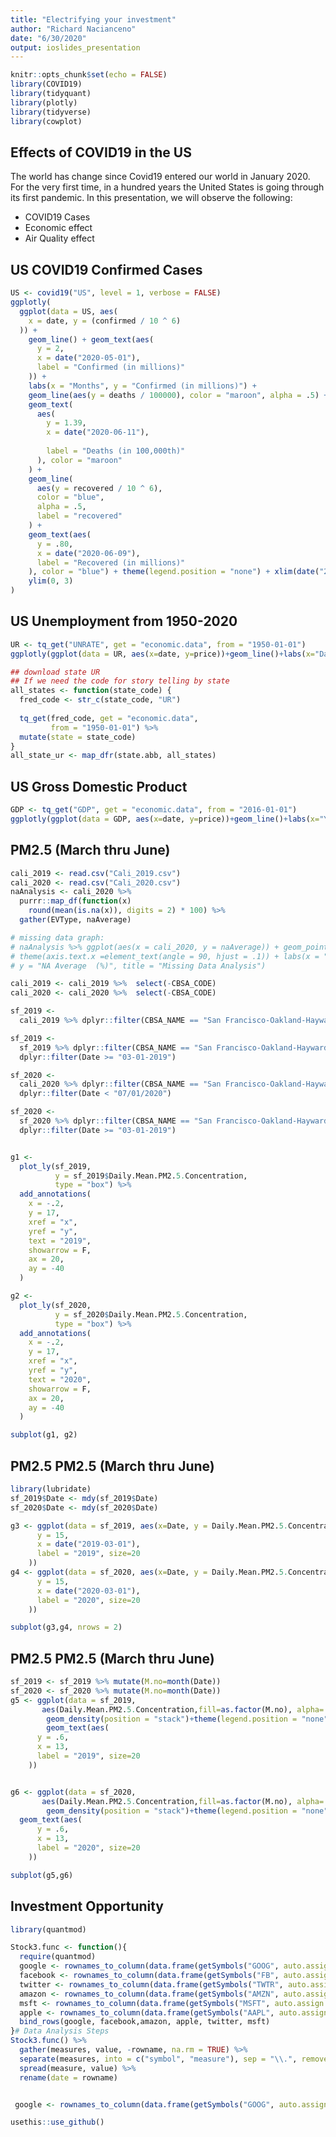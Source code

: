 ```yaml
---
title: "Electrifying your investment"
author: "Richard Nacianceno"
date: "6/30/2020"
output: ioslides_presentation
---
```


```r
knitr::opts_chunk$set(echo = FALSE)
library(COVID19)
library(tidyquant)
library(plotly)
library(tidyverse)
library(cowplot)
```

## Effects of COVID19 in the US

The world has change since Covid19 entered our world in January 2020.  For the very first time, in a hundred years the United States is going through its first pandemic. In this presentation, we will observe the following:

- COVID19 Cases
- Economic effect
- Air Quality effect

## US COVID19 Confirmed Cases 

```r
US <- covid19("US", level = 1, verbose = FALSE)
ggplotly(
  ggplot(data = US, aes(
    x = date, y = (confirmed / 10 ^ 6)
  )) +
    geom_line() + geom_text(aes(
      y = 2,
      x = date("2020-05-01"),
      label = "Confirmed (in millions)"
    )) +
    labs(x = "Months", y = "Confirmed (in millions)") +
    geom_line(aes(y = deaths / 100000), color = "maroon", alpha = .5) +
    geom_text(
      aes(
        y = 1.39,
        x = date("2020-06-11"),
        
        label = "Deaths (in 100,000th)"
      ), color = "maroon"
    ) +
    geom_line(
      aes(y = recovered / 10 ^ 6),
      color = "blue",
      alpha = .5,
      label = "recovered"
    ) +
    geom_text(aes(
      y = .80,
      x = date("2020-06-09"),
      label = "Recovered (in millions)"
    ), color = "blue") + theme(legend.position = "none") + xlim(date("2020-01-31"), date("2020-07-06")) +
    ylim(0, 3)
)
```

## US Unemployment from 1950-2020

```r
UR <- tq_get("UNRATE", get = "economic.data", from = "1950-01-01")
ggplotly(ggplot(data = UR, aes(x=date, y=price))+geom_line()+labs(x="Date", y="Rate"))
```


```r
## download state UR
## If we need the code for story telling by state
all_states <- function(state_code) {
  fred_code <- str_c(state_code, "UR")
  
  tq_get(fred_code, get = "economic.data",
         from = "1950-01-01") %>%
  mutate(state = state_code)  
}
all_state_ur <- map_dfr(state.abb, all_states)
```

## US Gross Domestic Product

```r
GDP <- tq_get("GDP", get = "economic.data", from = "2016-01-01")
ggplotly(ggplot(data = GDP, aes(x=date, y=price))+geom_line()+labs(x="Year", y="Date"))
```

## PM2.5 (March thru June)

```r
cali_2019 <- read.csv("Cali_2019.csv")
cali_2020 <- read.csv("Cali_2020.csv")
naAnalysis <- cali_2020 %>%
  purrr::map_df(function(x)
    round(mean(is.na(x)), digits = 2) * 100) %>%
  gather(EVType, naAverage)

# missing data graph:
# naAnalysis %>% ggplot(aes(x = cali_2020, y = naAverage)) + geom_point(aes(reorder(EVType, naAverage))) + 
# theme(axis.text.x =element_text(angle = 90, hjust = .1)) + labs(x = "Event Type",
# y = "NA Average  (%)", title = "Missing Data Analysis")
```


```r
cali_2019 <- cali_2019 %>%  select(-CBSA_CODE)
cali_2020 <- cali_2020 %>%  select(-CBSA_CODE)

sf_2019 <-
  cali_2019 %>% dplyr::filter(CBSA_NAME == "San Francisco-Oakland-Hayward, CA") %>% dplyr::filter(Date < "07/01/2019")

sf_2019 <-
  sf_2019 %>% dplyr::filter(CBSA_NAME == "San Francisco-Oakland-Hayward, CA") %>% 
  dplyr::filter(Date >= "03-01-2019")

sf_2020 <-
  cali_2020 %>% dplyr::filter(CBSA_NAME == "San Francisco-Oakland-Hayward, CA") %>% 
  dplyr::filter(Date < "07/01/2020")

sf_2020 <-
  sf_2020 %>% dplyr::filter(CBSA_NAME == "San Francisco-Oakland-Hayward, CA") %>% 
  dplyr::filter(Date >= "03-01-2019")


g1 <-
  plot_ly(sf_2019,
          y = sf_2019$Daily.Mean.PM2.5.Concentration,
          type = "box") %>%
  add_annotations(
    x = -.2,
    y = 17,
    xref = "x",
    yref = "y",
    text = "2019",
    showarrow = F,
    ax = 20,
    ay = -40
  )

g2 <-
  plot_ly(sf_2020,
          y = sf_2020$Daily.Mean.PM2.5.Concentration,
          type = "box") %>%
  add_annotations(
    x = -.2,
    y = 17,
    xref = "x",
    yref = "y",
    text = "2020",
    showarrow = F,
    ax = 20,
    ay = -40
  )

subplot(g1, g2)
```

## PM2.5  PM2.5 (March thru June)

```r
library(lubridate)
sf_2019$Date <- mdy(sf_2019$Date) 
sf_2020$Date <- mdy(sf_2020$Date)
```


```r
g3 <- ggplot(data = sf_2019, aes(x=Date, y = Daily.Mean.PM2.5.Concentration))+geom_line()+geom_smooth()+ geom_text(aes(
      y = 15,
      x = date("2019-03-01"),
      label = "2019", size=20
    ))
g4 <- ggplot(data = sf_2020, aes(x=Date, y = Daily.Mean.PM2.5.Concentration))+geom_line()+geom_smooth(data = sf_2020,  se=T)+geom_text(aes(
      y = 15,
      x = date("2020-03-01"),
      label = "2020", size=20
    ))

subplot(g3,g4, nrows = 2)
```

## PM2.5  PM2.5 (March thru June)

```r
sf_2019 <- sf_2019 %>% mutate(M.no=month(Date))
sf_2020 <- sf_2020 %>% mutate(M.no=month(Date))
g5 <- ggplot(data = sf_2019, 
       aes(Daily.Mean.PM2.5.Concentration,fill=as.factor(M.no), alpha=.5))+
        geom_density(position = "stack")+theme(legend.position = "none")+ylim(0,.7)+xlim(0,16)+
        geom_text(aes(
      y = .6,
      x = 13,
      label = "2019", size=20
    ))


g6 <- ggplot(data = sf_2020, 
       aes(Daily.Mean.PM2.5.Concentration,fill=as.factor(M.no), alpha=.5))+
        geom_density(position = "stack")+theme(legend.position = "none")+ylim(0,.7)+xlim(0,16)+
  geom_text(aes(
      y = .6,
      x = 13,
      label = "2020", size=20
    ))

subplot(g5,g6)
```

## Investment Opportunity

```r
library(quantmod)

Stock3.func <- function(){
  require(quantmod)
  google <- rownames_to_column(data.frame(getSymbols("GOOG", auto.assign = FALSE)))
  facebook <- rownames_to_column(data.frame(getSymbols("FB", auto.assign = FALSE)))
  twitter <- rownames_to_column(data.frame(getSymbols("TWTR", auto.assign = FALSE)))
  amazon <- rownames_to_column(data.frame(getSymbols("AMZN", auto.assign = FALSE)))
  msft <- rownames_to_column(data.frame(getSymbols("MSFT", auto.assign = FALSE)))
  apple <- rownames_to_column(data.frame(getSymbols("AAPL", auto.assign = FALSE)))
  bind_rows(google, facebook,amazon, apple, twitter, msft)
}# Data Analysis Steps
Stock3.func() %>%
  gather(measures, value, -rowname, na.rm = TRUE) %>%
  separate(measures, into = c("symbol", "measure"), sep = "\\.", remove = TRUE, convert = FALSE, extra = "drop", fill = "right") %>%
  spread(measure, value) %>%
  rename(date = rowname)


 google <- rownames_to_column(data.frame(getSymbols("GOOG", auto.assign = FALSE)))

```






```r
usethis::use_github()
```



















